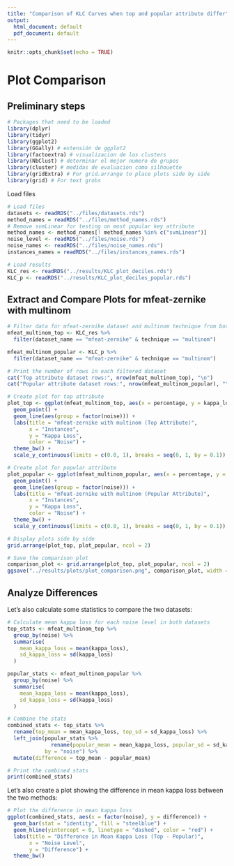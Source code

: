 ```yaml
---
title: "Comparison of KLC Curves when top and popular attribute differ"
output:
  html_document: default
  pdf_document: default
---
```


```r
knitr::opts_chunk$set(echo = TRUE)
```

# Plot Comparison

## Preliminary steps
```r
# Packages that need to be loaded
library(dplyr)
library(tidyr)
library(ggplot2)
library(GGally) # extensión de ggplot2
library(factoextra) # visualizacion de los clusters
library(NbClust) # determinar el mejor numero de grupos
library(cluster) # medidas de evaluacion como silhouette
library(gridExtra) # For grid.arrange to place plots side by side
library(grid) # For text grobs
```

Load files

```r
# Load files
datasets <- readRDS("../files/datasets.rds")
method_names = readRDS("../files/method_names.rds")
# Remove svmLinear for testing on most popular key attribute
method_names <- method_names[! method_names %in% c("svmLinear")]
noise_level <- readRDS("../files/noise.rds")
noise_names <- readRDS("../files/noise_names.rds")
instances_names = readRDS("../files/instances_names.rds")

# Load results
KLC_res <- readRDS("../results/KLC_plot_deciles.rds") 
KLC_p <- readRDS("../results/KLC_plot_deciles_popular.rds") 
```

## Extract and Compare Plots for mfeat-zernike with multinom

```r
# Filter data for mfeat-zernike dataset and multinom technique from both datasets
mfeat_multinom_top <- KLC_res %>%
  filter(dataset_name == "mfeat-zernike" & technique == "multinom")

mfeat_multinom_popular <- KLC_p %>%
  filter(dataset_name == "mfeat-zernike" & technique == "multinom")

# Print the number of rows in each filtered dataset
cat("Top attribute dataset rows:", nrow(mfeat_multinom_top), "\n")
cat("Popular attribute dataset rows:", nrow(mfeat_multinom_popular), "\n")
```

```r
# Create plot for top attribute
plot_top <- ggplot(mfeat_multinom_top, aes(x = percentage, y = kappa_loss, color = factor(noise))) +
  geom_point() +
  geom_line(aes(group = factor(noise))) +
  labs(title = "mfeat-zernike with multinom (Top Attribute)",
       x = "Instances", 
       y = "Kappa Loss", 
       color = "Noise") +
  theme_bw() +
  scale_y_continuous(limits = c(0.0, 1), breaks = seq(0, 1, by = 0.1))

# Create plot for popular attribute
plot_popular <- ggplot(mfeat_multinom_popular, aes(x = percentage, y = kappa_loss, color = factor(noise))) +
  geom_point() +
  geom_line(aes(group = factor(noise))) +
  labs(title = "mfeat-zernike with multinom (Popular Attribute)",
       x = "Instances", 
       y = "Kappa Loss", 
       color = "Noise") +
  theme_bw() +
  scale_y_continuous(limits = c(0.0, 1), breaks = seq(0, 1, by = 0.1))

# Display plots side by side
grid.arrange(plot_top, plot_popular, ncol = 2)
```

```r
# Save the comparison plot
comparison_plot <- grid.arrange(plot_top, plot_popular, ncol = 2)
ggsave("../results/plots/plot_comparison.png", comparison_plot, width = 40, height = 40, dpi = 600)
```

## Analyze Differences

Let's also calculate some statistics to compare the two datasets:

```r
# Calculate mean kappa loss for each noise level in both datasets
top_stats <- mfeat_multinom_top %>%
  group_by(noise) %>%
  summarise(
    mean_kappa_loss = mean(kappa_loss),
    sd_kappa_loss = sd(kappa_loss)
  )

popular_stats <- mfeat_multinom_popular %>%
  group_by(noise) %>%
  summarise(
    mean_kappa_loss = mean(kappa_loss),
    sd_kappa_loss = sd(kappa_loss)
  )

# Combine the stats
combined_stats <- top_stats %>%
  rename(top_mean = mean_kappa_loss, top_sd = sd_kappa_loss) %>%
  left_join(popular_stats %>% 
              rename(popular_mean = mean_kappa_loss, popular_sd = sd_kappa_loss),
            by = "noise") %>%
  mutate(difference = top_mean - popular_mean)

# Print the combined stats
print(combined_stats)
```

Let's also create a plot showing the difference in mean kappa loss between the two methods:

```r
# Plot the difference in mean kappa loss
ggplot(combined_stats, aes(x = factor(noise), y = difference)) +
  geom_bar(stat = "identity", fill = "steelblue") +
  geom_hline(yintercept = 0, linetype = "dashed", color = "red") +
  labs(title = "Difference in Mean Kappa Loss (Top - Popular)",
       x = "Noise Level", 
       y = "Difference") +
  theme_bw()
```